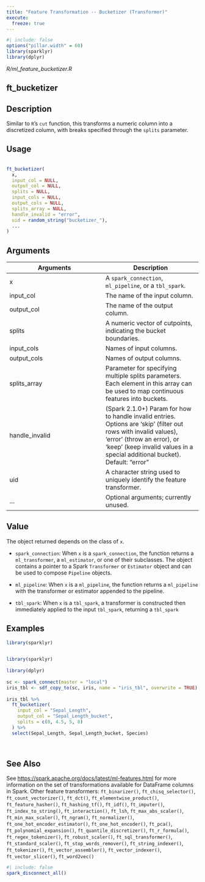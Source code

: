 ```yaml
---
title: "Feature Transformation -- Bucketizer (Transformer)"
execute:
  freeze: true
---
```


```r
#| include: false
options("pillar.width" = 60)
library(sparklyr) 
library(dplyr)
```

*R/ml_feature_bucketizer.R*

## ft_bucketizer

## Description
 Similar to `R`'s `cut` function, this transforms a numeric column into a discretized column, with breaks specified through the `splits` parameter. 


## Usage
```r
 
ft_bucketizer( 
  x, 
  input_col = NULL, 
  output_col = NULL, 
  splits = NULL, 
  input_cols = NULL, 
  output_cols = NULL, 
  splits_array = NULL, 
  handle_invalid = "error", 
  uid = random_string("bucketizer_"), 
  ... 
) 
```

## Arguments
|Arguments|Description|
|---|---|
| x | A `spark_connection`, `ml_pipeline`, or a `tbl_spark`. |
| input_col | The name of the input column. |
| output_col | The name of the output column. |
| splits | A numeric vector of cutpoints, indicating the bucket boundaries. |
| input_cols | Names of input columns. |
| output_cols | Names of output columns. |
| splits_array | Parameter for specifying multiple splits parameters. Each element in this array can be used to map continuous features into buckets. |
| handle_invalid | (Spark 2.1.0+) Param for how to handle invalid entries. Options are 'skip' (filter out rows with invalid values), 'error' (throw an error), or 'keep' (keep invalid values in a special additional bucket). Default: "error" |
| uid | A character string used to uniquely identify the feature transformer. |
| ... | Optional arguments; currently unused. |



## Value

 The object returned depends on the class of `x`.     

- `spark_connection`: When `x` is a `spark_connection`, the function returns a `ml_transformer`,   a `ml_estimator`, or one of their subclasses. The object contains a pointer to   a Spark `Transformer` or `Estimator` object and can be used to compose   `Pipeline` objects.    

- `ml_pipeline`: When `x` is a `ml_pipeline`, the function returns a `ml_pipeline` with   the transformer or estimator appended to the pipeline.    

- `tbl_spark`: When `x` is a `tbl_spark`, a transformer is constructed then   immediately applied to the input `tbl_spark`, returning a `tbl_spark` 

 


## Examples
```r
library(sparklyr)
 
```
```r
library(sparklyr)
 
library(dplyr) 
 
sc <- spark_connect(master = "local") 
iris_tbl <- sdf_copy_to(sc, iris, name = "iris_tbl", overwrite = TRUE) 
 
iris_tbl %>% 
  ft_bucketizer( 
    input_col = "Sepal_Length", 
    output_col = "Sepal_Length_bucket", 
    splits = c(0, 4.5, 5, 8) 
  ) %>% 
  select(Sepal_Length, Sepal_Length_bucket, Species) 
 
 
```

## See Also
 See [https://spark.apache.org/docs/latest/ml-features.html](https://spark.apache.org/docs/latest/ml-features.html) for   more information on the set of transformations available for DataFrame   columns in Spark.  Other feature transformers:  `ft_binarizer()`, `ft_chisq_selector()`, `ft_count_vectorizer()`, `ft_dct()`, `ft_elementwise_product()`, `ft_feature_hasher()`, `ft_hashing_tf()`, `ft_idf()`, `ft_imputer()`, `ft_index_to_string()`, `ft_interaction()`, `ft_lsh`, `ft_max_abs_scaler()`, `ft_min_max_scaler()`, `ft_ngram()`, `ft_normalizer()`, `ft_one_hot_encoder_estimator()`, `ft_one_hot_encoder()`, `ft_pca()`, `ft_polynomial_expansion()`, `ft_quantile_discretizer()`, `ft_r_formula()`, `ft_regex_tokenizer()`, `ft_robust_scaler()`, `ft_sql_transformer()`, `ft_standard_scaler()`, `ft_stop_words_remover()`, `ft_string_indexer()`, `ft_tokenizer()`, `ft_vector_assembler()`, `ft_vector_indexer()`, `ft_vector_slicer()`, `ft_word2vec()` 


```r
#| include: false
spark_disconnect_all()
```
